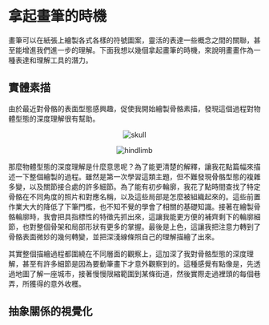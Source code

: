 # 拿起畫筆的時機

畫筆可以在紙張上繪製各式各樣的符號圖案，靈活的表達一些概念之間的關聯，甚至能增進我們進一步的理解。下面我想以幾個拿起畫筆的時機，來說明畫畫作為一種表達和理解工具的潛力。

## 實體素描

由於最近對骨骼的表面型態感興趣，促使我開始繪製骨骼素描，發現這個過程對物體型態的深度理解很有幫助。

<p align="center" style={{ height: '500px', padding: '20px' }}>
  <img src="./skull.jpg" alt="skull" style={{ maxHeight: '90%', width: 'auto' }} /> 
</p>

<p align="center" style={{ height: '500px', padding: '20px' }}>
  <img src="./hindlimb.jpg" alt="hindlimb" style={{ maxHeight: '90%', width: 'auto' }} /> 
</p>

那麼物體型態的深度理解是什麼意思呢？為了能更清楚的解釋，讓我花點篇幅來描述一下整個繪製的過程。雖然是第一次學習這類主題，但不難發現骨骼型態的複雜多變，以及關節接合處的許多細節。為了能有初步輪廓，我花了點時間查找了特定骨骼在不同角度的照片和對應名稱，以及這些局部是怎麼被組織起來的。這些前置作業大大的降低了下筆門檻，也不知不覺的學會了相關的基礎知識。接著在繪製骨骼輪廓時，我會把具指標性的特徵先抓出來，這讓我能更方便的補齊剩下的輪廓細節，也對整個骨架和局部形狀有更多的掌握。最後是上色，這讓我把注意力轉到了骨骼表面微妙的幾何轉變，並把深淺線條照自己的理解描繪了出來。

其實整個描繪過程都圍繞在不同層面的觀察上，這加深了我對骨骼型態的深度理解，甚至有許多細節是因為要動筆畫下才意外觀察到的。這種感覺有點像是，先透過地圖了解一座城市，接著慢慢限縮範圍到某條街道，然後實際走過裡頭的每個巷弄，所獲得的意外收穫。

## 抽象關係的視覺化